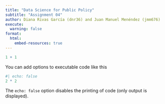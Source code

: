 ```yaml
---
title: "Data Science for Public Policy"
subtitle: "Assignment 04"
author: Diana Rivas García (dnr36) and Juan Manuel Menéndez (jmm676)
execute:
  warning: false
format:
  html:
    embed-resources: true
---
```


```r
1 + 1
```

You can add options to executable code like this

```r
#| echo: false
2 * 2
```

The `echo: false` option disables the printing of code (only output is displayed).
